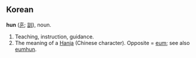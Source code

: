 ==Korean==
'''hun''' ([[훈]]; [[訓]]), noun.
#Teaching, instruction, guidance.
#The meaning of a [[Hanja]] (Chinese character).  Opposite = [[eum]]; see also [[eumhun]].
